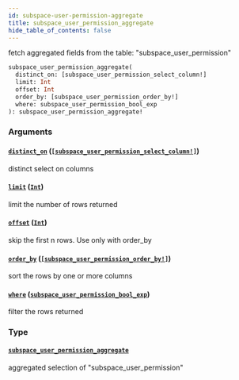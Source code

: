 ```yaml
---
id: subspace-user-permission-aggregate
title: subspace_user_permission_aggregate
hide_table_of_contents: false
---
```


fetch aggregated fields from the table: "subspace_user_permission"

```graphql
subspace_user_permission_aggregate(
  distinct_on: [subspace_user_permission_select_column!]
  limit: Int
  offset: Int
  order_by: [subspace_user_permission_order_by!]
  where: subspace_user_permission_bool_exp
): subspace_user_permission_aggregate!
```

### Arguments

#### [`distinct_on`](#) ([`[subspace_user_permission_select_column!]`](../enums/subspace-user-permission-select-column))

distinct select on columns

#### [`limit`](#) ([`Int`](../scalars/int))

limit the number of rows returned

#### [`offset`](#) ([`Int`](../scalars/int))

skip the first n rows. Use only with order_by

#### [`order_by`](#) ([`[subspace_user_permission_order_by!]`](../inputs/subspace-user-permission-order-by))

sort the rows by one or more columns

#### [`where`](#) ([`subspace_user_permission_bool_exp`](../inputs/subspace-user-permission-bool-exp))

filter the rows returned

### Type

#### [`subspace_user_permission_aggregate`](../objects/subspace-user-permission-aggregate)

aggregated selection of "subspace_user_permission"
